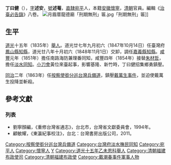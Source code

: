 '''丁曰健'''（{{bd|？||？|catIdx=}}），[[表字|字]]'''述安'''，[[號|號]]'''述菴'''，[[直隸|直隸]][[宛平|宛平]]人，本籍[[安徽|安徽]][[懷寧|懷寧]]，[[清朝|清朝]]官員{{r|小傳}}。編輯《[[治臺必告錄|治臺必告錄]]》八卷{{r|小傳}}。
[[File:月眉厝龍德廟「刑期無刑」匾.jpg|thumb]]「刑期無刑」匾]]
== 生平 ==
[[道光|道光]]十五年（1835年）[[舉人|舉人]]{{r|小傳}}。道光廿七年九月初六（1847年10月14日）任臺灣府[[鳳山縣知縣|鳳山縣知縣]]，道光廿八年十月初六（1848年11月1日）交卸，調任[[嘉義縣_(清朝)|嘉義縣]][[知縣|知縣]]{{r|小傳}}。[[咸豐|咸豐]]元年（1851年）擔任南路海防兼理番同知，咸豐四年（1854年）接替[[朱材哲|朱材哲]]，擔任[[淡水同知|淡水同知]]{{r|小傳}}。[[小刀會|小刀會]]黃位來臺起事，影響基隆、新竹時，丁曰健招集鄉勇鎮壓{{r|小傳}}。

[[同治|同治]]二年（1863年）任[[按察使銜分巡台灣兵備道|按察使銜分巡台灣兵備道]]，鎮壓[[戴萬生事件|戴萬生事件]]，並迫使戴萬生投降並斬殺。

== 參考文獻 ==
{{reflist|refs=
<ref name="小傳">{{cite book|author=張子文 |chapter=〈丁曰健〉 |title=《臺灣歷史人物小傳──明清暨日據時期》|publisher=國家圖書館 |date=2003-12 |isbn=957-678-389-5 |pages=2、3 }}</ref>
}}

=== 列表 ===
*劉寧顏編，《重修台灣省通志》，台北市，台灣省文獻委員會，1994年。
*顧敏耀，《東瀛紀事校注》，台北：台灣書房出版公司，2011。

{{start box}}
{{s-off}}
{{s-before|[[王廷幹|王廷幹]]}}
{{s-title|[[嘉義縣|嘉義縣]][[知縣|知縣]]|1848年上任}}
{{s-after|[[呂朝梁|呂朝梁]]}}
{{s-before|[[朱材哲|朱材哲]]}}
{{s-title|[[台灣府淡水撫民同知|台灣府淡水撫民同知]]|1854年上任}}
{{s-after|[[唐均_(清)|唐均]]}}
{{s-before|[[陳懋烈|陳懋烈]]}}
{{s-title|[[按察使銜分巡台灣兵備道|按察使銜分巡台灣兵備道]]|1863年上任}}
{{s-after|[[吳大廷|吳大廷]]}}
{{end box}}
{{臺灣統治者}}
{{清朝人物小作品}}

[[Category:按察使銜分巡台灣兵備道|Category:按察使銜分巡台灣兵備道]]
[[Category:台灣府淡水撫民同知|Category:台灣府淡水撫民同知]]
[[Category:宛平人|Category:宛平人]]
[[Category:懷寧人|Category:懷寧人]]
[[Category:丁姓|Y]]
[[Category:道光十五年乙未恩科舉人|Category:道光十五年乙未恩科舉人]]
[[Category:清朝福建布政使司|Category:清朝福建布政使司]]
[[Category:清朝福建布政使|Category:清朝福建布政使]]
[[Category:戴潮春事件軍事人物|Category:戴潮春事件軍事人物]]